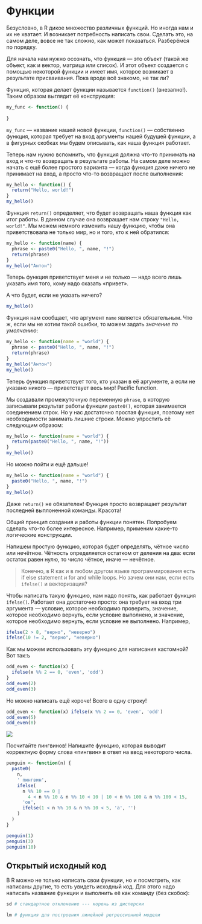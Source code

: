 # Функции

Безусловно, в R дикое множество различных функций. Но иногда нам и их не хватает. И возникает потребность написать свои. Сделать это, на самом деле, вовсе не так сложно, как может показаться. Разберёмся по порядку.

Для начала нам нужно осознать, что функция --- это объект (такой же объект, как и вектор, матрица или список). И этот объект создается с помощью некоторой функции и имеет имя, которое возникает в результате присваивания. Пока вроде всё знакомо, не так ли?

Функция, которая делает функции называется `function()` (внезапно!). Таким образом выглядит её конструкция:

```r
my_func <- function() {
  
}
```

`my_func` --- название нашей новой функции, `function()` --- собственно функция, которая требует на вход аргументы нашей будушей функции, а в фигурных скобках мы будем описывать, как наша функция работает.

Теперь нам нужно вспомнить, что функция должна что-то принимать на вход и что-то возвращать в результате работы. На самом деле можно начать с ещё более простого варианта --- когда функция даже ничего не принимает на вход, а просто что-то возвращает после выполнения:

```r
my_hello <- function() {
  return("Hello, world!")
}
my_hello()
```

Функция `return()` определяет, что будет возвращать наша функция как итог работы. В данном случае она возвращает нам строку `"Hello, world!"`. Мы можем немного изменить нашу функцию, чтобы она приветствовала не только мир, но и того, кто к ней обратился:

```r
my_hello <- function(name) {
  phrase <- paste0("Hello, ", name, "!")
  return(phrase)
}
my_hello("Антон")
```

Теперь функция приветствует меня и не только --- надо всего лишь указать имя того, кому надо сказать «привет».

А что будет, если не указать ничего?

```r
my_hello()
```

Функция нам сообщает, что аргумент `name` является обязательным. Что ж, если мы не хотим такой ошибки, то можем задать *значение по умолчанию*:

```r
my_hello <- function(name = "world") {
  phrase <- paste0("Hello, ", name, "!")
  return(phrase)
}
my_hello("Антон")
my_hello()
```

Теперь функция приветствует того, кто указан в её аргументе, а если не указано никого --- приветствует весь мир! Pacific function.

Мы создавали промежуточную переменную `phrase`, в которую записывали результат работы функции `paste0()`, которая занимается соединением строк. Но у нас достаточно простая функция, поэтому нет необходимости занимать лишние строки. Можно упростить её следующим образом:

```r
my_hello <- function(name = "world") {
  return(paste0("Hello, ", name, "!"))
}
my_hello()
```

Но можно пойти и ещё дальше!

```r
my_hello <- function(name = "world") {
  paste0("Hello, ", name, "!")
}
my_hello()
```

Даже `return()` не обязателен! Функция просто возвращает результат последней выплоненной команды. Красота!


Общий принцип создания и работы функции понятен. Попробуем сделать что-то более интересное. Например, применим какие-то логические конструкции.

Напишем простую функцию, которая будет определять, чётное число или нечётное. Чётность определяется остатком от деления на два: если остаток равен нулю, то число чётное, иначе --- нечётное.

> Конечно, в R как и в любом другом языке программирования есть if else statement и for and while loops. Но зачем они нам, если есть `ifelse()` и векторизация?

Чтобы написать такую функцию, нам надо понять, как работает функция `ifelse()`. Работает она достаточно просто: она требует на вход три аргумента --- условие, которое необходимо проверить, значение, которое необходимо вернуть, если условие выполнено, и значение, которое необходимо вернуть, если условие не выполнено. Например,

```r
ifelse(2 > 8, "верно", "неверно")
ifelse(10 != 2, "верно", "неверно")
```

Как мы можем использовать эту функцию для написания кастомной? Вот так:ъ

```r
odd_even <- function(x) {
  ifelse(x %% 2 == 0, 'even', 'odd')
}
odd_even(2)
odd_even(3)
```

Но можно написать ещё короче! Всего в одну строку!

```r
odd_even <- function(x) ifelse(x %% 2 == 0, 'even', 'odd')
odd_even(5)
odd_even(8)
```

<img class="taskimg" src="img/code.png">
<div class="task">
Посчитайте пингвинов! Напишите функцию, которая выводит корректную форму слова «пингвин» в ответ на ввод некоторого числа.

```r
penguin <- function(n) {
  paste0(
    n,
    ' пингвин',
    ifelse(
      n %% 10 == 0 |
        4 < n %% 10 & n %% 10 < 10 | 10 < n %% 100 & n %% 100 < 15,
      'ов',
      ifelse(1 < n %% 10 & n %% 10 < 5, 'а', '')
    )
  )
}
```
```r
penguin(1)
penguin(3)
penguin(10)
```
</div>



## Открытый исходный код

В R можно не только написать свои функции, но и посмотреть, как написаны другие, то есть увидеть исходный код. Для этого надо написать название функции и выполнить её как команду (без скобок):

```r
sd # стандартное отклонение --- корень из дисперсии
```

```r
lm # функция для построения линейной регрессионной модели
```

